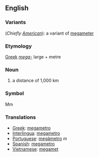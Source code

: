 ==English==
===Variants===
(''Chiefly [[w:American English|American]]''): a variant of [[megameter]]

===Etymology===
[[Greek]] ''[[mega-]]'' large + metre

===Noun===
#a distance of 1,000 km

===Symbol===
Mm

=== Translations ===
*[[Greek]]: [[megametro]]
*[[Interlingua]]: [[megametro]]
*[[Portuguese]]: [[megâmetro]] ''m''
*[[Spanish]]: [[megametro]]
*[[Vietnamese]]: [[megamet]]